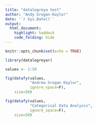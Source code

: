 ```yaml
---
title: "datalegreya test"
author: "Andy Grogan-Kaylor"
date: '`r Sys.Date()`'
output: 
  html_document: 
    highlight: haddock
    code_folding: hide
---
```


```r

knitr::opts_chunk$set(echo = TRUE)

```

```r

library(datalegreyar)

values <- 1:50 

fig(datafy(values, 
           "Andrew Grogan Kaylor",
           ignore_space=F), 
    size=50)

```

```r

fig(datafy(values, 
           "Categorical Data Analysis",
           ignore_space=F), 
    size=50)

```


